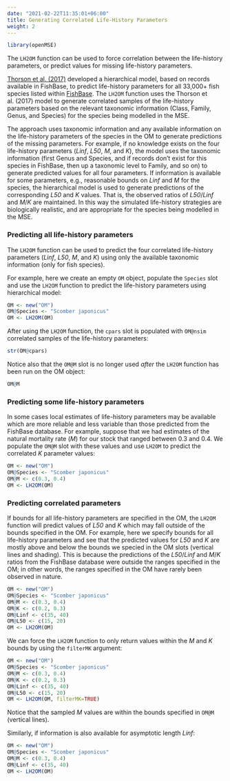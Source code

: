 ```yaml
---
date: "2021-02-22T11:35:01+06:00"
title: Generating Correlated Life-History Parameters
weight: 2
---
```


```r
library(openMSE)
```

The `LH2OM` function can be used to force correlation between the life-history parameters, or predict values for missing life-history parameters. 

[Thorson et al. (2017)](https://esajournals.onlinelibrary.wiley.com/doi/abs/10.1002/eap.1606) developed a hierarchical model, based on records available in FishBase, to predict life-history parameters for all 33,000+ fish species listed within [FishBase](www.fishbase.org). The `LH2OM` function uses the Thorson et al. (2017) model to generate correlated samples of the life-history parameters based on the relevant taxonomic information (Class, Family, Genus, and Species) for the species being modelled in the MSE.

The approach uses taxonomic information and any available information on the life-history parameters of the species in the OM to generate predictions of the missing parameters. For example, if no knowledge exists on the four life-history parameters (*Linf*, *L50*, *M*, and *K*), the model uses the taxonomic information (first Genus and Species, and if records don’t exist for this species in FishBase, then up a taxonomic level to Family, and so on) to generate predicted values for all four parameters. If information is available for some parameters, e.g., reasonable bounds on *Linf* and *M* for the species, the hierarchical model is used to generate predictions of the corresponding *L50* and *K* values. That is, the observed ratios of *L50*/*Linf* and *M*/*K* are maintained. In this way the simulated life-history strategies are biologically realistic, and are appropriate for the species being modelled in the MSE.

### Predicting all life-history parameters
The `LH2OM` function can be used to predict the four correlated life-history parameters (*Linf*, *L50*, *M*, and *K*) using only the available taxonomic information (only for fish species).

For example, here we create an empty `OM` object, populate the `Species` slot and use the `LH2OM` function to predict the life-history parameters using hierarchical model:

```r
OM <- new("OM")
OM@Species <- "Scomber japonicus"
OM <- LH2OM(OM)
```

After using the `LH2OM` function, the `cpars` slot is populated with `OM@nsim` correlated samples of the life-history parameters:
```r
str(OM@cpars)
```

Notice also that the `OM@M` slot is no longer used *after* the `LH2OM` function has been run on the OM object:
```r
OM@M
```

### Predicting some life-history parameters
In some cases local estimates of life-history parameters may be available which are more reliable and less variable than those predicted from the FishBase database. For example, suppose that we had estimates of the natural mortality rate (*M*) for our stock that ranged between 0.3 and 0.4. We populate the `OM@M` slot with these values and use `LH2OM` to predict the correlated *K* parameter values:

```r
OM <- new("OM")
OM@Species <- "Scomber japonicus"
OM@M <- c(0.3, 0.4)
OM <- LH2OM(OM)
```


### Predicting correlated parameters
If bounds for all life-history parameters are specified in the OM, the `LH2OM` function will predict values of *L50* and *K* which may fall outside of the bounds specified in the OM. For example, here we specify bounds for all life-history parameters and see that the predicted values for *L50* and *K* are mostly above and below the bounds we specied in the OM slots (vertical lines and shading). This is because the predictions of the *L50*/*Linf* and *M*/*K* ratios from the FishBase database were outside the ranges specified in the OM; in other words, the ranges specified in the OM have rarely been observed in nature.

```r
OM <- new("OM")
OM@Species <- "Scomber japonicus"
OM@M <- c(0.3, 0.4)
OM@K <- c(0.2, 0.3)
OM@Linf <- c(35, 40)
OM@L50 <- c(15, 20)
OM <- LH2OM(OM)
```


We can force the `LH2OM` function to only return values within the *M* and *K* bounds by using the `filterMK` argument:

```r
OM <- new("OM")
OM@Species <- "Scomber japonicus"
OM@M <- c(0.3, 0.4)
OM@K <- c(0.2, 0.3)
OM@Linf <- c(35, 40)
OM@L50 <- c(15, 20)
OM <- LH2OM(OM, filterMK=TRUE)
```

Notice that the sampled *M* values are within the bounds specified in `OM@M` (vertical lines).

Similarly, if information is also available for asymptotic length *Linf*:

```r
OM <- new("OM")
OM@Species <- "Scomber japonicus"
OM@M <- c(0.3, 0.4)
OM@Linf <- c(35, 40)
OM <- LH2OM(OM)
```
